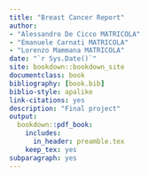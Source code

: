 ---
title: "Breast Cancer Report"
author:
- "Alessandro De Cicco MATRICOLA"
- "Emanuele Carnati MATRICOLA"
- "Lorenzo Mammana MATRICOLA"
date: "`r Sys.Date()`"
site: bookdown::bookdown_site
documentclass: book
bibliography: [book.bib]
biblio-style: apalike
link-citations: yes
description: "Final project"
output: 
  bookdown::pdf_book:
    includes:
      in_header: preamble.tex
    keep_tex: yes
subparagraph: yes
---
